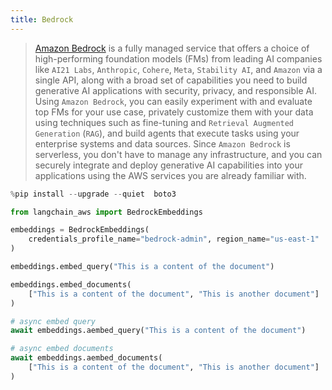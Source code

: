 ```yaml
---
title: Bedrock
---
```


>[Amazon Bedrock](https://aws.amazon.com/bedrock/) is a fully managed service that offers a choice of 
> high-performing foundation models (FMs) from leading AI companies like `AI21 Labs`, `Anthropic`, `Cohere`, 
> `Meta`, `Stability AI`, and `Amazon` via a single API, along with a broad set of capabilities you need to 
> build generative AI applications with security, privacy, and responsible AI. Using `Amazon Bedrock`, 
> you can easily experiment with and evaluate top FMs for your use case, privately customize them with 
> your data using techniques such as fine-tuning and `Retrieval Augmented Generation` (`RAG`), and build 
> agents that execute tasks using your enterprise systems and data sources. Since `Amazon Bedrock` is 
> serverless, you don't have to manage any infrastructure, and you can securely integrate and deploy 
> generative AI capabilities into your applications using the AWS services you are already familiar with.




```python
%pip install --upgrade --quiet  boto3
```


```python
from langchain_aws import BedrockEmbeddings

embeddings = BedrockEmbeddings(
    credentials_profile_name="bedrock-admin", region_name="us-east-1"
)
```


```python
embeddings.embed_query("This is a content of the document")
```


```python
embeddings.embed_documents(
    ["This is a content of the document", "This is another document"]
)
```


```python
# async embed query
await embeddings.aembed_query("This is a content of the document")
```


```python
# async embed documents
await embeddings.aembed_documents(
    ["This is a content of the document", "This is another document"]
)
```
